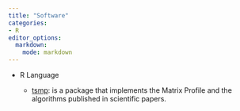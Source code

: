 ```yaml
---
title: "Software"
categories:
- R
editor_options:
  markdown:
    mode: markdown
---
```


-   R Language

    -   [tsmp](https://github.com/matrix-profile-foundation/tsmp/ "tsmp"): is a package that implements the Matrix Profile and the algorithms published in scientific papers.
